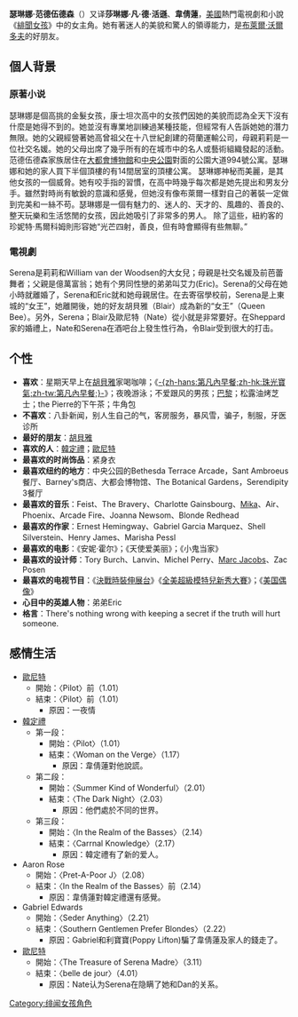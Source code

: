 {{noteTA
|G1=GossipGirl
|T=zh-cn:瑟琳娜·范德伍德森; zh-tw:瑟蕾娜·凡德伍德森; zh-hk:韋倩蓮;
|1=zh-cn:瑟琳娜; zh-tw:瑟蕾娜; zh-hk:倩蓮;
|2=zh-cn:瑟琳娜·范德伍德森; zh-tw:瑟蕾娜·凡德伍德森; zh-hk:韋倩蓮;
|3=zh-cn:范德伍德森; zh-tw:凡德伍德森;
}}
{{Infobox character
| colour      = #DEDEE2
| colour text = 
| name        = '''Serena van der Woodsen'''<br>'''瑟琳娜·范德伍德森'''
| image       = 
| caption     = [[布娜克·利夫尼|布娜克·利夫尼]] 演 瑟琳娜·范德伍德森
| series      = [[緋聞女孩_(電視劇)|緋聞女孩]]
| first       = '''小說'''：Gossip Girl <br> '''電視劇'''：第1季第1集
| last        = '''小說'''：Don't You Forget About Me
| cause       = 
| creator     = Cecily von Ziegesar
| portrayer   = [[布娜克·利夫尼|布娜克·利夫尼]]
| fullname    = '''小說'''：<br>Serena Caroline van der Woodsen<br> '''電視劇'''： <br> Serena Celia van der Woodsen
| alias       = S，Queen S
| gender      = 女
| age         = 15-18歲（小說）<br> 16-21歲（電視劇）
| born        = 7月14日（小說）
| death       = 
| specialty   = 模特兒，演員
| occupation  = '''小說:'''<br>[[社交名媛|社交名媛]]<br>[[高校學生|高校學生]]<br>[[演員|演員]]<br>[[模特兒|模特兒]]<br>'''電視劇:'''<br>[[社交名媛|社交名媛]]<br>[[公關|公關]]<br><small>(前任)</small><br>[[模特兒|模特兒]]<br><small>(前任)</small><br>[[高校學生|高校學生]]<br ><small>(康士坦次比亞德高中; 已畢業)</small><br>[[大學生|大學生]]<br><small>([[哥倫比亞大學|哥倫比亞大學]])</small>
| family      = '''小說'''：<br>[[威廉·范德伍德森|威廉·范德伍德森]]<br>William van der Woodsen<br><small>(父親)</small><br>[[莉莉安·范德伍德森|莉莉安·范德伍德森]]<br>Lillian "Lily" van der Woodsen<br><small>(母親)</small><br>[[艾瑞克·范德伍德森|艾瑞克·范德伍德森]]<br>Eric van der Woodsen<br><small>(弟弟)</small> <br>'''電視劇：'''<br>[[魯福斯·漢弗瑞|魯福斯·漢弗瑞]]<br>Rufus Humphrey<br><small>([[繼父|繼父]])</small><br>[[斯考特·羅森|斯考特·羅森]]<br>Scott Rosson<br><small>(同母異父哥哥)</small><br>[[查爾斯_"恰克"·巴斯|查爾斯 "恰克"·巴斯]]<br>Charlas "Chuck" Bass<br><small>(收養的哥哥)</small><br>[[丹·漢弗瑞|丹·漢弗瑞]]<br>Dan Humphrey<br><small>(繼兄/丈夫)</small><br>[[珍妮·漢弗瑞|珍妮·漢弗瑞]]><br>Jenny Humphrey<br><small>(繼妹)</small><br>
| relatives   = [[卡洛爾·羅得斯|卡洛爾·羅得斯]]<br>Carol Rhodes <br><small>(姨母)</small> <br>[[夏洛特"蘿拉"·羅得斯|夏洛特"蘿拉"·羅得斯]]<br>Charlotte Rhodes "Lola" Rhodes<br><small>(同父異母的妹妹/表妹)</small>
| residence   = '''小說'''：<br>[[曼哈頓|曼哈頓]][[上東城|上東城]][[第五大道|第五大道]]994號<br>'''電視劇'''：[[中城_(紐約曼哈頓)|紐約曼哈頓中城]]，[[紐約皇宮酒店|紐約皇宮酒店]]
}}
'''瑟琳娜·范德伍德森'''（'''{{lang|en|Serena Caroline van der Woodsen／Serena Celia van der Woodsen}}'''）又译'''莎琳娜·凡·德·活遜'''、'''韋倩蓮'''，[[美國|美國]]熱門電視劇和小說《[[花邊教主_(電視劇)|緋聞女孩]]》中的女主角。她有著迷人的美貌和驚人的領導能力，是[[布萊爾·沃爾多夫|布萊爾·沃爾多夫]]的好朋友。

== 個人背景 ==

=== 原著小说 ===
瑟琳娜是個高挑的金髮女孩，康士坦次高中的女孩們因她的美貌而認為全天下沒有什麼是她得不到的。她並沒有專業地訓練過某種技能，但經常有人告訴她她的潛力無限。她的父親經營著她高曾祖父在十八世紀創建的荷蘭運輸公司，母親莉莉是一位社交名媛。她的父母出席了幾乎所有的在城市中的名人或藝術組織發起的活動。范德伍德森家族居住在[[大都會博物館|大都會博物館]]和[[中央公園|中央公園]]對面的公園大道994號公寓。瑟琳娜和她的家人買下半個頂樓的有14間居室的頂樓公寓。
瑟琳娜神秘而美麗，是其他女孩的一個威脅。她有咬手指的習慣，在高中時幾乎每次都是她先提出和男友分手。雖然對時尚有敏銳的意識和感覺，但她沒有像布萊爾一樣對自己的著裝一定做到完美和一絲不苟。瑟琳娜是一個有魅力的、迷人的、天才的、風趣的、善良的、整天玩樂和生活悠閒的女孩，因此她吸引了非常多的男人。
除了這些，紐約客的珍妮特·馬爾科姆則形容她“光芒四射，善良，但有時會顯得有些無聊。”

=== 電視劇 ===
Serena是莉莉和William van der Woodsen的大女兒；母親是社交名媛及前芭蕾舞者；父親是億萬富翁；她有个男同性戀的弟弟叫艾力(Eric)。Serena的父母在她小時就離婚了，Serena和Eric就和她母親居住。在去寄宿學校前，Serena是上東城的“女王”，她離開後，她的好友胡貝雅（Blair）成為新的“女王”（Queen Bee）。另外，Serena；Blair及歐尼特（Nate）從小就是非常要好。在Sheppard家的婚禮上，Nate和Serena在酒吧台上發生性行為，令Blair受到很大的打击。

== 个性 ==
*'''喜欢'''：星期天早上在[[胡貝雅|胡貝雅]]家喝咖啡；《[[第凡內早餐_(電影)|-{zh-hans:第凡內早餐;zh-hk:珠光寶氣;zh-tw:第凡內早餐;}-]]》；夜晚游泳；不爱跟风的男孩；[[巴黎|巴黎]]；松露油烤芝士；the Pierre的下午茶；牛角包
*'''不喜欢'''：八卦新闻，别人生自己的气，客房服务，暴风雪，骗子，制服，牙医诊所
*'''最好的朋友'''：[[胡貝雅|胡貝雅]]
*'''喜欢的人'''：[[韓定禮|韓定禮]]；[[歐尼特|歐尼特]]
*'''最喜欢的时尚饰品'''：紧身衣
*'''最喜欢纽约的地方'''：中央公园的Bethesda Terrace Arcade，Sant Ambroeus餐厅、Barney's商店、大都会博物馆、The Botanical Gardens，Serendipity 3餐厅
*'''最喜欢的音乐'''：Feist、The Bravery、Charlotte Gainsbourg、[[Mika|Mika]]、Air、Phoenix、Arcade Fire、Joanna Newsom、Blonde Redhead 
*'''最喜欢的作家'''：Ernest Hemingway、Gabriel Garcia Marquez、Shell Silverstein、Henry James、Marisha Pessl 
*'''最喜欢的电影'''：《安妮·霍尔》；《天使爱美丽》；《小鬼当家》
*'''最喜欢的设计师'''：Tory Burch、Lanvin、Michel Perry、[[Marc_Jacobs|Marc Jacobs]]、Zac Posen
*'''最喜欢的电视节目'''：《[[決戰時裝伸展台|決戰時裝伸展台]]》《[[全美超級模特兒新秀大賽|全美超級模特兒新秀大賽]]》；《[[美国偶像|美国偶像]]》
*'''心目中的英雄人物'''：弟弟Eric     
*'''格言'''：There's nothing wrong with keeping a secret if the truth will hurt someone.

== 感情生活 ==
*[[歐尼特|歐尼特]]
** 開始：〈Pilot〉前（1.01）
** 結束：〈Pilot〉前（1.01）
***原因：一夜情
* [[韓定禮|韓定禮]]
** 第一段：
*** 開始：〈Pilot〉（1.01） 
*** 結束：〈Woman on the Verge〉（1.17）
****原因：韋倩蓮對他說謊。
** 第二段：
*** 開始：〈Summer Kind of Wonderful〉（2.01）
*** 結束：〈The Dark Night〉（2.03） 
****原因：他們處於不同的世界。
** 第三段：
*** 開始：〈In the Realm of the Basses〉（2.14）
*** 結束：〈Carrnal Knowledge〉（2.17）
****原因：韓定禮有了新的爱人。
*  Aaron Rose
** 開始：〈Pret-A-Poor J〉（2.08）
** 結束：〈In the Realm of the Basses〉前（2.14）
***原因：韋倩蓮對韓定禮還有感覺。
*  Gabriel Edwards
** 開始：〈Seder Anything〉（2.21）
** 結束：〈Southern Gentlemen Prefer Blondes〉（2.22）
***原因：Gabriel和利寶寶(Poppy Lifton)騙了韋倩蓮及家人的錢走了。
*  [[歐尼特|歐尼特]]
** 開始：〈The Treasure of Serena Madre〉（3.11）
** 結束：〈belle de jour〉（4.01）
***原因：Nate认为Serena在隐瞒了她和Dan的关系。

[[Category:绯闻女孩角色|Category:绯闻女孩角色]]
